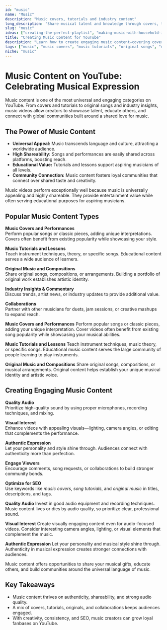 ```yaml
---
id: "music"
name: "Music"
description: "Music covers, tutorials and industry content"
long_description: "Share musical talent and knowledge through covers, tutorials, and industry insights."
slug: "music"
ideas: ["creating-the-perfect-playlist", "making-music-with-household-items", "making-my-own-instruments"]
title: "Creating Music Content for YouTube"
description: "Learn how to create engaging music content—covering covers, tutorials, original songs, and industry insights to grow your audience."
tags: ["music", "music covers", "music tutorials", "original songs", "music industry", "performance videos", "music education"]
niche: "music"
---
```


# Music Content on YouTube: Celebrating Musical Expression

Music content is one of the most universal and engaging categories on YouTube. From covers and tutorials to original songs and industry insights, music videos allow creators to showcase talent, educate others, and connect with global communities built around a shared love for music.

## The Power of Music Content

- **Universal Appeal:** Music transcends language and culture, attracting a worldwide audience.  
- **High Shareability:** Songs and performances are easily shared across platforms, boosting reach.  
- **Educational Value:** Tutorials and lessons support aspiring musicians of all levels.  
- **Community Connection:** Music content fosters loyal communities that connect over shared taste and creativity.  

Music videos perform exceptionally well because music is universally appealing and highly shareable. They provide entertainment value while often serving educational purposes for aspiring musicians.

## Popular Music Content Types

**Music Covers and Performances**  
Perform popular songs or classic pieces, adding unique interpretations. Covers often benefit from existing popularity while showcasing your style.  

**Music Tutorials and Lessons**  
Teach instrument techniques, theory, or specific songs. Educational content serves a wide audience of learners.  

**Original Music and Compositions**  
Share original songs, compositions, or arrangements. Building a portfolio of original work establishes artistic identity.  

**Industry Insights & Commentary**  
Discuss trends, artist news, or industry updates to provide additional value.  

**Collaborations**  
Partner with other musicians for duets, jam sessions, or creative mashups to expand reach.  

**Music Covers and Performances**
Perform popular songs or classic pieces, adding your unique interpretation. Cover videos often benefit from existing song popularity while showcasing your musical abilities.

**Music Tutorials and Lessons**
Teach instrument techniques, music theory, or specific songs. Educational music content serves the large community of people learning to play instruments.

**Original Music and Compositions**
Share original songs, compositions, or musical arrangements. Original content helps establish your unique musical identity and artistic voice.

## Creating Engaging Music Content

**Quality Audio**  
Prioritize high-quality sound by using proper microphones, recording techniques, and mixing.  

**Visual Interest**  
Enhance videos with appealing visuals—lighting, camera angles, or editing that complements the performance.  

**Authentic Expression**  
Let your personality and style shine through. Audiences connect with authenticity more than perfection.  

**Engage Viewers**  
Encourage comments, song requests, or collaborations to build stronger community bonds.  

**Optimize for SEO**  
Use keywords like *music covers*, *song tutorials*, and *original music* in titles, descriptions, and tags.  

**Quality Audio**
Invest in good audio equipment and recording techniques. Music content lives or dies by audio quality, so prioritize clear, professional sound.

**Visual Interest**
Create visually engaging content even for audio-focused videos. Consider interesting camera angles, lighting, or visual elements that complement the music.

**Authentic Expression**
Let your personality and musical style shine through. Authenticity in musical expression creates stronger connections with audiences.

Music content offers opportunities to share your musical gifts, educate others, and build communities around the universal language of music.

## Key Takeaways

- Music content thrives on authenticity, shareability, and strong audio quality.  
- A mix of covers, tutorials, originals, and collaborations keeps audiences engaged.  
- With creativity, consistency, and SEO, music creators can grow loyal fanbases on YouTube.  
